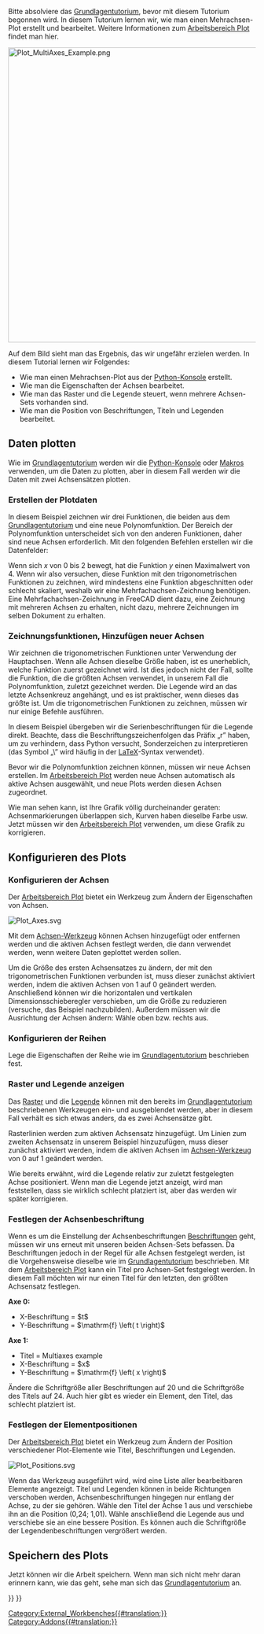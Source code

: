 <languages/>

{{TutorialInfo/de
|Topic=Arbeitsbereich Plot
|Level=Fortgeschrittene
|Time=
|Author=
|FCVersion=0.19
|Files=
|SeeAlso=[[Plot_Basic_tutorial/de|Grundlagentutorium]]
}}

Bitte absolviere das [[Plot_Basic_tutorial/de| Grundlagentutorium]], bevor mit diesem Tutorium begonnen wird. In diesem Tutorium lernen wir, wie man einen Mehrachsen-Plot erstellt und bearbeitet. Weitere Informationen zum [[Plot_Workbench/de|Arbeitsbereich Plot]] findet man hier.

[[Image:Plot_MultiAxes_Example.png|600px]]
{{Caption|Beispiel eines Mehrachsen-Diagramms}}

Auf dem Bild sieht man das Ergebnis, das wir ungefähr erzielen werden. In diesem Tutorial lernen wir Folgendes:
* Wie man einen Mehrachsen-Plot aus der [[Python_console/de|Python-Konsole]] erstellt.
* Wie man die Eigenschaften der Achsen bearbeitet.
* Wie man das Raster und die Legende steuert, wenn mehrere Achsen-Sets vorhanden sind.
* Wie man die Position von Beschriftungen, Titeln und Legenden bearbeitet.

<span id="Plotting_data"></span>
==Daten plotten==

Wie im [[Plot_Basic_tutorial/de| Grundlagentutorium]] werden wir die [[Python_console/de|Python-Konsole]] oder [[Macros/de|Makros]] verwenden, um die Daten zu plotten, aber in diesem Fall werden wir die Daten mit zwei Achsensätzen plotten.

<span id="Creating_plot_data"></span>
===Erstellen der Plotdaten===

In diesem Beispiel zeichnen wir drei Funktionen, die beiden aus dem [[Plot_Basic_tutorial/de| Grundlagentutorium]] und eine neue Polynomfunktion. Der Bereich der Polynomfunktion unterscheidet sich von den anderen Funktionen, daher sind neue Achsen erforderlich. Mit den folgenden Befehlen erstellen wir die Datenfelder:

{{Code|code=
import math
p = range(0,1001)
x = [2.0*xx/1000.0 for xx in p]
y = [xx**2.0 for xx in x]
t = [tt/1000.0 for tt in p]
s = [math.sin(math.pi*2.0*tt) for tt in t]
c = [math.cos(math.pi*2.0*tt) for tt in t]
}}

Wenn sich ''x'' von 0 bis 2 bewegt, hat die Funktion ''y'' einen Maximalwert von 4. Wenn wir also versuchen, diese Funktion mit den trigonometrischen Funktionen zu zeichnen, wird mindestens eine Funktion abgeschnitten oder schlecht skaliert, weshalb wir eine Mehrfachachsen-Zeichnung benötigen. Eine Mehrfachachsen-Zeichnung in FreeCAD dient dazu, eine Zeichnung mit mehreren Achsen zu erhalten, nicht dazu, mehrere Zeichnungen im selben Dokument zu erhalten.

<span id="Drawing_functions,_adding_new_axes"></span>
===Zeichnungsfunktionen, Hinzufügen neuer Achsen===

Wir zeichnen die trigonometrischen Funktionen unter Verwendung der Hauptachsen. Wenn alle Achsen dieselbe Größe haben, ist es unerheblich, welche Funktion zuerst gezeichnet wird. Ist dies jedoch nicht der Fall, sollte die Funktion, die die größten Achsen verwendet, in unserem Fall die Polynomfunktion, zuletzt gezeichnet werden. Die Legende wird an das letzte Achsenkreuz angehängt, und es ist praktischer, wenn dieses das größte ist. Um die trigonometrischen Funktionen zu zeichnen, müssen wir nur einige Befehle ausführen.

{{Code|code=
try:
    from FreeCAD.Plot import Plot
except ImportError:
    from freecad.plot import Plot

Plot.plot(t,s,r"$\sin\left( 2 \pi t \right)$")
Plot.plot(t,c,r"$\cos\left( 2 \pi t \right)$")
}}

In diesem Beispiel übergeben wir die Serienbeschriftungen für die Legende direkt. Beachte, dass die Beschriftungszeichenfolgen das Präfix „r” haben, um zu verhindern, dass Python versucht, Sonderzeichen zu interpretieren (das Symbol „\” wird häufig in der [https://www.latex-project.org/ LaTeX]-Syntax verwendet).

Bevor wir die Polynomfunktion zeichnen können, müssen wir neue Achsen erstellen. Im  [[Plot_Workbench/de|Arbeitsbereich Plot]] werden neue Achsen automatisch als aktive Achsen ausgewählt, und neue Plots werden diesen Achsen zugeordnet.

{{Code|code=
Plot.addNewAxes()
Plot.plot(x,y,r"$x^2$")
}}

Wie man sehen kann, ist Ihre Grafik völlig durcheinander geraten: Achsenmarkierungen überlappen sich, Kurven haben dieselbe Farbe usw. Jetzt müssen wir den [[Plot_Workbench/de|Arbeitsbereich Plot]] verwenden, um diese Grafik zu korrigieren.

<span id="Configuring_plot"></span>
==Konfigurieren des Plots==

<span id="Configuring_axes"></span>
===Konfigurieren der Achsen===

Der [[Plot_Workbench/de|Arbeitsbereich Plot]] bietet ein Werkzeug zum Ändern der Eigenschaften von Achsen.

[[Image:Plot_Axes.svg‎]]
{{Caption|Symbol für das Werkzeug zur Achsenkonfiguration}}

Mit dem [[Plot_Axes/de|Achsen-Werkzeug]] können Achsen hinzugefügt oder entfernen werden und die aktiven Achsen festlegt werden, die dann verwendet werden, wenn weitere Daten geplottet werden sollen.

Um die Größe des ersten Achsensatzes zu ändern, der mit den trigonometrischen Funktionen verbunden ist, muss dieser zunächst aktiviert werden, indem die aktiven Achsen von 1 auf 0 geändert werden. Anschließend können wir die horizontalen und vertikalen Dimensionsschieberegler verschieben, um die Größe zu reduzieren (versuche, das Beispiel nachzubilden). Außerdem müssen wir die Ausrichtung der Achsen ändern: Wähle oben bzw. rechts aus.

<span id="Configuring_series"></span>
===Konfigurieren der Reihen===

Lege die Eigenschaften der Reihe wie im [[Plot_Basic_tutorial|Grundlagentutorium]] beschrieben fest.

<span id="Showing_grid_and_legend"></span>
===Raster und Legende anzeigen===

Das [[Plot_Grid/de|Raster]] und die [[Plot_Legend/de|Legende]] können mit den bereits im [[Plot_Basic_tutorial|Grundlagentutorium]] beschriebenen Werkzeugen ein- und ausgeblendet werden, aber in diesem Fall verhält es sich etwas anders, da es zwei Achsensätze gibt.

Rasterlinien werden zum aktiven Achsensatz hinzugefügt. Um Linien zum zweiten Achsensatz in unserem Beispiel hinzuzufügen, muss dieser zunächst aktiviert werden, indem die aktiven Achsen im [[Plot_Axes/de|Achsen-Werkzeug]] von 0 auf 1 geändert werden.

Wie bereits erwähnt, wird die Legende relativ zur zuletzt festgelegten Achse positioniert. Wenn man die Legende jetzt anzeigt, wird man feststellen, dass sie wirklich schlecht platziert ist, aber das werden wir später korrigieren.

<span id="Setting_axes_labels"></span>
===Festlegen der Achsenbeschriftung===

Wenn es um die Einstellung der Achsenbeschriftungen [[Plot_Labels/de|Beschriftungen]] geht, müssen wir uns erneut mit unseren beiden Achsen-Sets befassen. Da Beschriftungen jedoch in der Regel für alle Achsen festgelegt werden, ist die Vorgehensweise dieselbe wie im [[Plot_Basic_tutorial/de|Grundlagentutorium]] beschrieben. Mit dem [[Plot_Workbench/de|Arbeitsbereich Plot]] kann ein Titel pro Achsen-Set festgelegt werden. In diesem Fall möchten wir nur einen Titel für den letzten, den größten Achsensatz festlegen.

'''Axe 0:'''
* X-Beschriftung = $t$
* Y-Beschriftung = $\mathrm{f} \left( t \right)$
'''Axe 1:'''
* Titel = Multiaxes example
* X-Beschriftung = $x$
* Y-Beschriftung = $\mathrm{f} \left( x \right)$

Ändere die Schriftgröße aller Beschriftungen auf 20 und die Schriftgröße des Titels auf 24. Auch hier gibt es wieder ein Element, den Titel, das schlecht platziert ist.

<span id="Setting_elements_position"></span>
===Festlegen der Elementpositionen===

Der [[Plot_Workbench/de|Arbeitsbereich Plot]] bietet ein Werkzeug zum Ändern der Position verschiedener Plot-Elemente wie Titel, Beschriftungen und Legenden.

[[Image:Plot_Positions.svg]]
{{Caption|Symbol des Positionseditor}}

Wenn das Werkzeug ausgeführt wird, wird eine Liste aller bearbeitbaren Elemente angezeigt. Titel und Legenden können in beide Richtungen verschoben werden, Achsenbeschriftungen hingegen nur entlang der Achse, zu der sie gehören. Wähle den Titel der Achse 1 aus und verschiebe ihn an die Position (0,24; 1,01). Wähle anschließend die Legende aus und verschiebe sie an eine bessere Position. Es können auch die Schriftgröße der Legendenbeschriftungen vergrößert werden.

<span id="Saving_plot"></span>
==Speichern des Plots==

Jetzt können wir die Arbeit speichern. Wenn man sich nicht mehr daran erinnern kann, wie das geht, sehe man sich das [[Plot_Basic_tutorial/de|Grundlagentutorium]] an.


{{Plot_Tools_navi{{#translation:}}}}
{{Userdocnavi{{#translation:}}}}
[[Category:External_Workbenches{{#translation:}}]]
[[Category:Addons{{#translation:}}]]